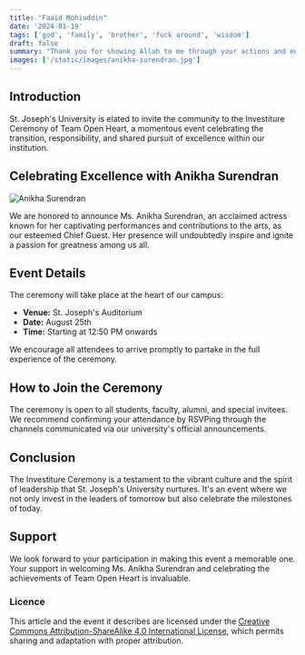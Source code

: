 ```yaml
---
title: "Faaid Mohiuddin"
date: '2024-01-19'
tags: ['god', 'family', 'brother', 'fuck around', 'wisdom']
draft: false
summary: "Thank you for showing Allah to me through your actions and energy."
images: ['/static/images/anikha-surendran.jpg']
---
```


## Introduction

St. Joseph's University is elated to invite the community to the Investiture Ceremony of Team Open Heart, a momentous event celebrating the transition, responsibility, and shared pursuit of excellence within our institution.

## Celebrating Excellence with Anikha Surendran

![Anikha Surendran](/static/images/anikha-surendran.jpg)

We are honored to announce Ms. Anikha Surendran, an acclaimed actress known for her captivating performances and contributions to the arts, as our esteemed Chief Guest. Her presence will undoubtedly inspire and ignite a passion for greatness among us all.

## Event Details

The ceremony will take place at the heart of our campus:

- **Venue:** St. Joseph's Auditorium
- **Date:** August 25th
- **Time:** Starting at 12:50 PM onwards

We encourage all attendees to arrive promptly to partake in the full experience of the ceremony.

## How to Join the Ceremony

The ceremony is open to all students, faculty, alumni, and special invitees. We recommend confirming your attendance by RSVPing through the channels communicated via our university's official announcements.

## Conclusion

The Investiture Ceremony is a testament to the vibrant culture and the spirit of leadership that St. Joseph's University nurtures. It's an event where we not only invest in the leaders of tomorrow but also celebrate the milestones of today.

## Support

We look forward to your participation in making this event a memorable one. Your support in welcoming Ms. Anikha Surendran and celebrating the achievements of Team Open Heart is invaluable.

### Licence

This article and the event it describes are licensed under the [Creative Commons Attribution-ShareAlike 4.0 International License](https://creativecommons.org/licenses/by-sa/4.0/), which permits sharing and adaptation with proper attribution.
